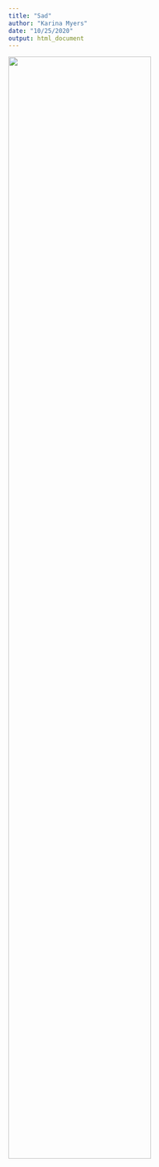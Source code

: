 ```yaml
---
title: "Sad"
author: "Karina Myers"
date: "10/25/2020"
output: html_document
---
```


<img src="image/midterms.jpg" style="width:75%">